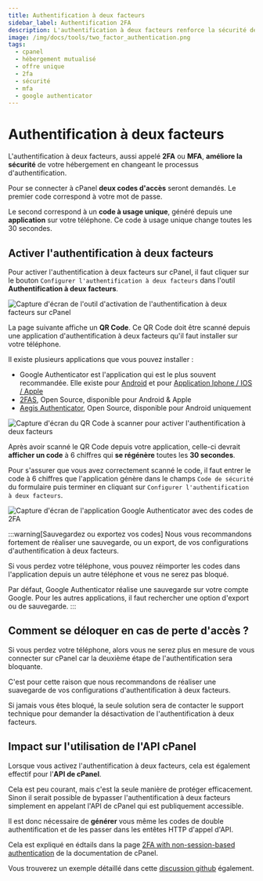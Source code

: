 ```yaml
---
title: Authentification à deux facteurs 
sidebar_label: Authentification 2FA
description: L'authentification à deux facteurs renforce la sécurité de votre hébergement en demandant une seconde forme d'identification
image: /img/docs/tools/two_factor_authentication.png
tags:
  - cpanel
  - hébergement mutualisé
  - offre unique
  - 2fa
  - sécurité
  - mfa
  - google authenticator
---
```


# Authentification à deux facteurs 

L'authentification à deux facteurs, aussi appelé **2FA** ou **MFA**, **améliore la sécurité** de votre hébergement en
changeant le processus d'authentification.

Pour se connecter à cPanel **deux codes d'accès** seront demandés. Le premier code correspond à votre mot de passe.

Le second correspond à un **code à usage unique**, généré depuis une **application** sur votre téléphone. Ce code à 
usage unique change toutes les 30 secondes. 

<PreviewToolCard tool='two_factor_authentication' />

## Activer l'authentification à deux facteurs 

Pour activer l'authentification à deux facteurs sur cPanel, il faut cliquer sur le bouton 
``Configurer l'authentification à deux facteurs`` dans l'outil **Authentification à deux facteurs**.

<Image
    src="/img/docs/cpanel/securite/authentification-deux-facteurs-cpanel.png"
    alt="Capture d'écran de l'outil d'activation de l'authentification à deux facteurs sur cPanel"
    caption="Première étape de l'activation de l'authentification à deux facteurs pour cPanel"
    title="Activation de la 2FA cPanel"/>

La page suivante affiche un **QR Code**. Ce QR Code doit être scanné depuis une application d'authentification à deux 
facteurs qu'il faut installer sur votre téléphone.

Il existe plusieurs applications que vous pouvez installer : 
  * Google Authenticator est l'application qui est le plus souvent recommandée. Elle existe pour 
  [Android](https://play.google.com/store/apps/details?id=com.google.android.apps.authenticator2&hl=fr) et pour 
  [Application Iphone / IOS / Apple](https://apps.apple.com/fr/app/google-authenticator/id388497605) 
  * [2FAS](https://2fas.com/), Open Source, disponible pour Android & Apple 
  * [Aegis Authenticator](https://getaegis.app/), Open Source, disponible pour Android uniquement

<Image
    src="/img/docs/cpanel/securite/configure-2fa-cpanel.png"
    alt="Capture d'écran du QR Code à scanner pour activer l'authentification à deux facteurs"
    caption="Il faut scanner un QR Code depuis une application pour activer la 2FA"
    title="QRCode à scanner pour activer la 2FA"/>

Après avoir scanné le QR Code depuis votre application, celle-ci devrait **afficher un code** à 6 chiffres qui 
**se régénère** toutes les **30 secondes**.

Pour s'assurer que vous avez correctement scanné le code, il faut entrer le code à 6 chiffres que l'application génère
dans le champs `Code de sécurité` <Badge type="danger" text="2" /> du formulaire puis terminer en cliquant sur 
`Configurer l'authentification à deux facteurs`.

<Image
    src="/img/docs/cpanel/securite/2fa-exemple-code.png"
    alt="Capture d'écran de l'application Google Authenticator avec des codes de 2FA"
    caption="L'application Google Authenticator régénère des codes de 2FA toutes les 30 secondes"
    title="Exemple de code de 2FA"/>

:::warning[Sauvegardez ou exportez vos codes]
Nous vous recommandons fortement de réaliser une sauvegarde, ou un export, de vos configurations d'authentification à
deux facteurs.

Si vous perdez votre téléphone, vous pouvez réimporter les codes dans l'application depuis un autre téléphone et vous
ne serez pas bloqué. 

Par défaut, Google Authenticator réalise une sauvegarde sur votre compte Google. Pour les autres applications, il faut
rechercher une option d'export ou de sauvegarde.
:::

## Comment se déloquer en cas de perte d'accès ? 

Si vous perdez votre téléphone, alors vous ne serez plus en mesure de vous connecter sur cPanel car la deuxième étape
de l'authentification sera bloquante.

C'est pour cette raison que nous recommandons de réaliser une suavegarde de vos configurations d'authentification à 
deux facteurs.

Si jamais vous êtes bloqué, la seule solution sera de contacter le support technique pour demander la désactivation de
l'authentification à deux facteurs.

## Impact sur l'utilisation de l'API cPanel 

Lorsque vous activez l'authentification à deux facteurs, cela est également effectif pour l'**API de cPanel**.

Cela est peu courant, mais c'est la seule manière de protéger efficacement. Sinon il serait possible de bypasser
l'authentification à deux facteurs simplement en appelant l'API de cPanel qui est publiquement accessible.

Il est donc nécessaire de **générer** vous même les codes de double authentification et de les passer dans les entêtes
HTTP d'appel d'API.

Cela est expliqué en édtails dans la page [2FA with non-session-based authentication](https://api.docs.cpanel.net/guides/guide-to-api-authentication/guide-to-api-authentication-two-factor-authentication/#2fa-with-non-session-based-authentication)
 de la documentation de cPanel.

Vous trouverez un exemple détaillé dans cette [discussion github](https://gist.github.com/webaxones/54a9aee13bd9152e900ef30a0fcef3ed) également.
